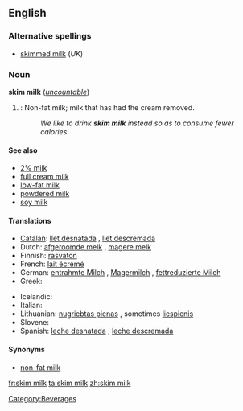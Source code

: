 <!-- If you edit this page, please also edit "skimmed milk" so that these pages remain synchronised-->
==English==

===Alternative spellings===
* [[skimmed milk]] (''UK'')

===Noun===
'''skim milk''' (''[[uncountable]]'')

# {{US}}: Non-fat milk; milk that has had the cream removed.
#: ''We like to drink '''skim milk''' instead so as to consume fewer calories''.

====See also====
* [[2% milk]]  <!--In US, it is usually called "2%" not "2% milk".  Is this true in UK also?-->
* [[full cream milk]]
* [[low-fat milk]]
* [[powdered milk]]
* [[soy milk]]

====Translations====
<!-- If you edit this page, please also edit "skim milk" so that these pages remain synchronised-->
{{trans-top|milk with removed cream}}
* [[Catalan]]: [[llet desnatada]] {{f}}, [[llet descremada]] {{f}}
* Dutch: [[afgeroomde melk]] {{f}}, [[magere melk]] {{f}}
* Finnish: [[rasvaton]] {{t+|fi|maito}}
* French: [[lait écrémé]] {{m}}
* German: [[entrahmte Milch]] {{f}}, [[Magermilch]] {{f}}, [[fettreduzierte Milch]] {{f}}
* Greek: {{t|el|αποβουτυρωμένο γάλα|n|tr=apovutiroméno gála|sc=Grek}}
{{trans-mid}}
* Icelandic: {{t-|is|undanrenna|f}}
* Italian: {{t-|it|latte scremato|m}}
* Lithuanian: [[nugriebtas pienas]] {{m}}, sometimes [[liespienis]] {{m}}
* Slovene: {{t+|sl|posneto mleko|n}}
* Spanish: [[leche desnatada]] {{f}}, [[leche descremada]] {{f}}
{{trans-bottom}}

====Synonyms====
* [[non-fat milk]]

<!-- If you edit this page, please also edit "skimmed milk" so that these pages remain synchronised-->

[[Category:Beverages]]

[[fr:skim milk]]
[[ta:skim milk]]
[[zh:skim milk]]
